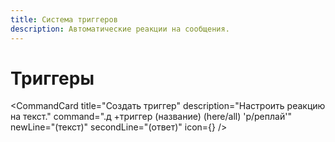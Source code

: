 ```yaml
---
title: Система триггеров
description: Автоматические реакции на сообщения.
---
```



# Триггеры <Zap className="inline-block h-5 w-5 text-emerald-500" />

<CommandCard
  title="Создать триггер"
  description="Настроить реакцию на текст."
  command=".д +триггер (название) (here/all) 'р/реплай'"
  newLine="(текст)"
  secondLine="(ответ)"
  icon={<Zap className="h-5 w-5 text-emerald-500" />}
/>

<br />

<CommandCard
  title="Удалить триггер"
  description="Удалить триггер."
  command=".д -триггер (название)"
/>

<br />

<CommandCard
  title="Список триггеров"
  description="Показать все триггеры."
  command=".д триггеры"
/>
